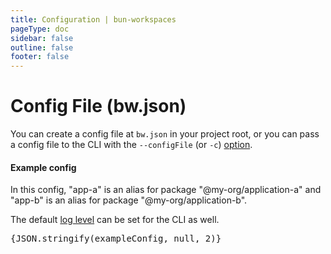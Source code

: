 ```yaml
---
title: Configuration | bun-workspaces
pageType: doc
sidebar: false
outline: false
footer: false
---
```



# Config File (bw.json)

You can create a config file at `bw.json` in your project root,
or you can pass a config file to the CLI with the `--configFile` (or `-c`) [option](/cli/index.html#global-option-configFile).

#### Example config

In this config, "app-a" is an alias for package "@my-org/application-a"
and "app-b" is an alias for package "@my-org/application-b".

The default
[log level](/cli/index.html#global-option-logLevel) can be set for the CLI as well.

<div className="code-block">
  <pre>{JSON.stringify(exampleConfig, null, 2)}</pre>
</div>
